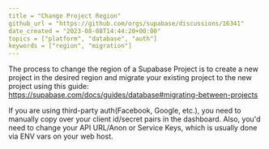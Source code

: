 ```yaml
---
title = "Change Project Region"
github_url = "https://github.com/orgs/supabase/discussions/16341"
date_created = "2023-08-08T14:44:20+00:00"
topics = ["platform", "database", "auth"]
keywords = ["region", "migration"]
---
```


The process to change the region of a Supabase Project is to create a new project in the desired region and migrate your existing project to the new project using this guide: https://supabase.com/docs/guides/database#migrating-between-projects

If you are using third-party auth(Facebook, Google, etc.), you need to manually copy over your client id/secret pairs in the dashboard. Also, you'd need to change your API URL/Anon or Service Keys, which is usually done via ENV vars on your web host.
